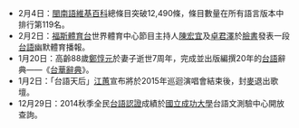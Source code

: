 * 2月4日：[[閩南語維基百科|閩南語維基百科]]總條目突破12,490條，條目數量在所有語言版本中排行第119名。
* 2月2日：[[福斯體育台|福斯體育台]]世界體育中心節目主持人[[陳宏宜|陳宏宜]]及[[卓君澤|卓君澤]]於[[臉書|臉書]]發表一段[[台語|台語]]幽默體育播報。
* 1月20日：高齡88歲[[鄭惇元|鄭惇元]]於妻子逝世7周年，完成並出版編撰20年的[[台語|台語]]辭典——《[[台華辭典|台華辭典]]》。
* 1月2日：「台語天后」[[江蕙|江蕙]]宣布將於2015年巡迴演唱會結束後，封[[麥克風|麥]]退出歌壇。
* 12月29日：2014秋季全民[[台語認證|台語認證]]成績於[[國立成功大學|國立成功大學]]台語文測驗中心開放查詢。
